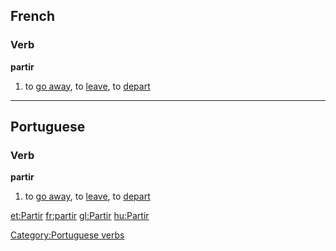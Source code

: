 ==French==
===Verb===
'''partir'''

# to [[go away]], to [[leave]], to [[depart]]

----
==Portuguese==
===Verb===
'''partir'''

# to [[go away]], to [[leave]], to [[depart]]

[[Category:Portuguese verbs]]

[[et:Partir]]
[[fr:partir]]
[[gl:Partir]]
[[hu:Partir]]